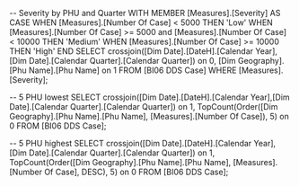 ﻿-- Severity by PHU and Quarter
WITH MEMBER [Measures].[Severity] AS
CASE 
WHEN [Measures].[Number Of Case] < 5000 THEN 'Low'
WHEN [Measures].[Number Of Case] >= 5000 and [Measures].[Number Of Case] < 10000 THEN 'Medium'
WHEN [Measures].[Number Of Case] >= 10000 THEN 'High'
END
SELECT crossjoin([Dim Date].[DateH].[Calendar Year],[Dim Date].[Calendar Quarter].[Calendar Quarter]) on 0,
[Dim Geography].[Phu Name].[Phu Name] on 1
FROM [BI06 DDS Case]
WHERE  [Measures].[Severity];


-- 5 PHU lowest
SELECT crossjoin([Dim Date].[DateH].[Calendar Year],[Dim Date].[Calendar Quarter].[Calendar Quarter]) on 1,
		TopCount(Order([Dim Geography].[Phu Name].[Phu Name], [Measures].[Number Of Case]), 5) on 0
FROM [BI06 DDS Case];

-- 5 PHU highest
SELECT crossjoin([Dim Date].[DateH].[Calendar Year],[Dim Date].[Calendar Quarter].[Calendar Quarter]) on 1,
		TopCount(Order([Dim Geography].[Phu Name].[Phu Name], [Measures].[Number Of Case], DESC), 5) on 0
FROM [BI06 DDS Case];